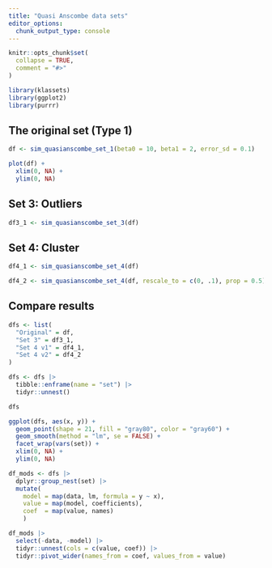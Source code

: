 ```yaml
---
title: "Quasi Anscombe data sets"
editor_options: 
  chunk_output_type: console
---
```


```r
knitr::opts_chunk$set(
  collapse = TRUE,
  comment = "#>"
)
```

```r
library(klassets)
library(ggplot2)
library(purrr)
```

## The original set (Type 1)

```r
df <- sim_quasianscombe_set_1(beta0 = 10, beta1 = 2, error_sd = 0.1)

plot(df) +
  xlim(0, NA) +
  ylim(0, NA) 
```

## Set 3: Outliers

```r
df3_1 <- sim_quasianscombe_set_3(df)
```


## Set 4: Cluster

```r
df4_1 <- sim_quasianscombe_set_4(df)

df4_2 <- sim_quasianscombe_set_4(df, rescale_to = c(0, .1), prop = 0.5)
```


## Compare results


```r
dfs <- list(
  "Original" = df,
  "Set 3" = df3_1,
  "Set 4 v1" = df4_1,
  "Set 4 v2" = df4_2
)

dfs <- dfs |> 
  tibble::enframe(name = "set") |> 
  tidyr::unnest()

dfs

ggplot(dfs, aes(x, y)) +
  geom_point(shape = 21, fill = "gray80", color = "gray60") +
  geom_smooth(method = "lm", se = FALSE) +
  facet_wrap(vars(set)) + 
  xlim(0, NA) +
  ylim(0, NA) 

df_mods <- dfs |> 
  dplyr::group_nest(set) |> 
  mutate(
    model = map(data, lm, formula = y ~ x),
    value = map(model, coefficients),
    coef  = map(value, names)
    ) 

df_mods |> 
  select(-data, -model) |> 
  tidyr::unnest(cols = c(value, coef)) |> 
  tidyr::pivot_wider(names_from = coef, values_from = value)
```
